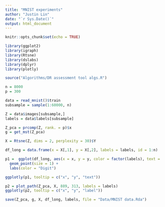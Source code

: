 ```yaml
---
title: "MNIST experiments"
author: "Justin Lin"
date: "`r Sys.Date()`"
output: html_document
---
```


```r
knitr::opts_chunk$set(echo = TRUE)

library(ggplot2)
library(igraph)
library(Rtsne)
library(dslabs)
library(dplyr)
library(plotly)

source("Algorithms/DR assessment tool algs.R")
```

```r
n = 8000
p = 300

data = read_mnist()$train
subsample = sample(1:60000, n)

Z = data$images[subsample,]
labels = data$labels[subsample]

Z_pca = prcomp(Z, rank. = p)$x
g = get_mst(Z_pca)

X = Rtsne(Z, dims = 2, perplexity = 30)$Y
```

```r
df_long = data.frame(x = X[,1], y = X[,2], labels = labels, id = 1:n)

p1 =  ggplot(df_long, aes(x = x, y = y, color = factor(labels), text = 1:n)) +
  geom_point(size = 1) +
  labs(color = "Digit")

ggplotly(p1, tooltip = c("x", "y", "text"))
```


```r
p2 = plot_path(Z_pca, X, 889, 313, labels = labels)
ggplotly(p2, tooltip = c("x", "y", "label"))
```

```r
save(Z_pca, g, X, df_long, labels, file = "Data/MNIST data.Rda")
```


